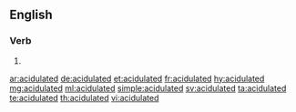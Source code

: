 ==English==

===Verb===
{{head|en|verb form}}

# {{en-past of|acidulate}}

[[ar:acidulated]]
[[de:acidulated]]
[[et:acidulated]]
[[fr:acidulated]]
[[hy:acidulated]]
[[mg:acidulated]]
[[ml:acidulated]]
[[simple:acidulated]]
[[sv:acidulated]]
[[ta:acidulated]]
[[te:acidulated]]
[[th:acidulated]]
[[vi:acidulated]]